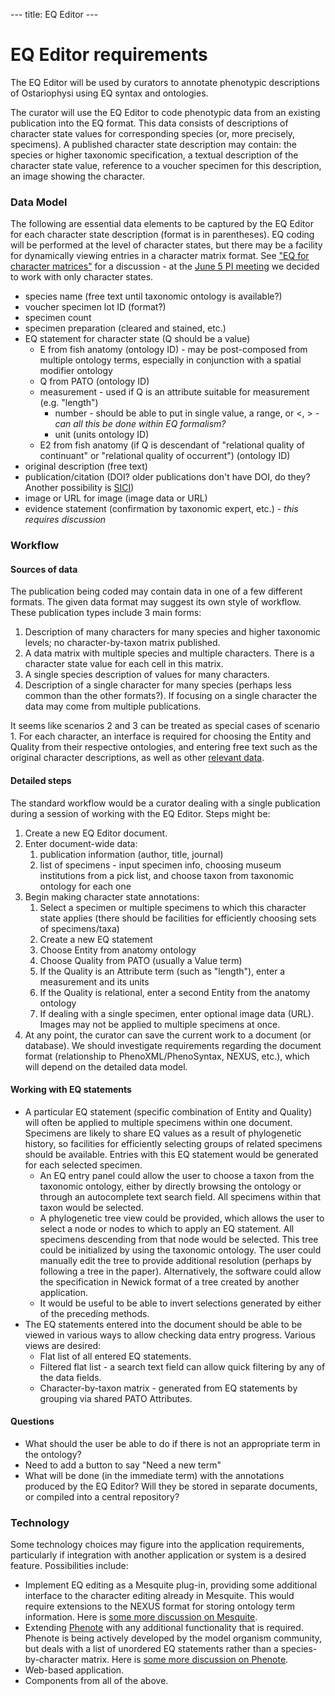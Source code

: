 ---
title: EQ Editor
---

=EQ Editor requirements=

The EQ Editor will be used by curators to annotate phenotypic descriptions of Ostariophysi using EQ syntax and ontologies.

The curator will use the EQ Editor to code phenotypic data from an existing publication into the EQ format.  This data consists of descriptions of character state values for corresponding species (or, more precisely, specimens).  A published character state description may contain: the species or higher taxonomic specification, a textual description of the character state value, reference to a voucher specimen for this description, an image showing the character.

===Data Model===

The following are essential data elements to be captured by the EQ Editor for each character state description (format is in parentheses).  EQ coding will be performed at the level of character states, but there may be a facility for dynamically viewing entries in a character matrix format.  See [[EQ_for_character_matrices|"EQ for character matrices"]] for a discussion - at the [[WG:PI_Meeting_5Jun07|June 5 PI meeting]] we decided to work with only character states.

* species name (free text until taxonomic ontology is available?)
* voucher specimen lot ID (format?)
* specimen count
* specimen preparation (cleared and stained, etc.)
* EQ statement for character state (Q should be a value)
** E from fish anatomy (ontology ID) - may be post-composed from multiple ontology terms, especially in conjunction with a spatial modifier ontology
** Q from PATO (ontology ID)
** measurement - used if Q is an attribute suitable for measurement (e.g. "length")
*** number - should be able to put in single value, a range, or <, > ''- can all this be done within EQ formalism?''
*** unit (units ontology ID)
** E2 from fish anatomy (if Q is descendant of "relational quality of continuant" or "relational quality of occurrent") (ontology ID)
* original description (free text)
* publication/citation (DOI? older publications don't have DOI, do they? Another possibility is [http://iphylo.blogspot.com/2007/05/openurl-and-spiders.html SICI])
* image or URL for image (image data or URL)
* evidence statement (confirmation by taxonomic expert, etc.) ''- this requires discussion''

===Workflow===

====Sources of data====

The publication being coded may contain data in one of a few different formats.  The given data format may suggest its own style of workflow.  These publication types include 3 main forms:

# Description of many characters for many species and higher taxonomic levels; no character-by-taxon matrix published.
# A data matrix with multiple species and multiple characters.  There is a character state value for each cell in this matrix.
# A single species description of values for many characters.
# Description of a single character for many species (perhaps less common than the other formats?).  If focusing on a single character the data may come from multiple publications.


It seems like scenarios 2 and 3 can be treated as special cases of scenario 1.  For each character, an interface is required for choosing the Entity and Quality from their respective ontologies, and entering free text such as the original character descriptions, as well as other [[#Data_Model|relevant data]].

====Detailed steps====

The standard workflow would be a curator dealing with a single publication during a session of working with the EQ Editor.  Steps might be:

# Create a new EQ Editor document.
# Enter document-wide data:
## publication information (author, title, journal)
## list of specimens - input specimen info, choosing museum institutions from a pick list, and choose taxon from taxonomic ontology for each one
# Begin making character state annotations:
## Select a specimen or multiple specimens to which this character state applies (there should be facilities for efficiently choosing sets of specimens/taxa)
## Create a new EQ statement
## Choose Entity from anatomy ontology
## Choose Quality from PATO (usually a Value term)
## If the Quality is an Attribute term (such as "length"), enter a measurement and its units
## If the Quality is relational, enter a second Entity from the anatomy ontology
## If dealing with a single specimen, enter optional image data (URL).  Images may not be applied to multiple specimens at once.
# At any point, the curator can save the current work to a document (or database).  We should investigate requirements regarding the document format (relationship to PhenoXML/PhenoSyntax, NEXUS, etc.), which will depend on the detailed data model.

====Working with EQ statements====
* A particular EQ statement (specific combination of Entity and Quality) will often be applied to multiple specimens within one document.  Specimens are likely to share EQ values as a result of phylogenetic history, so facilities for efficiently selecting groups of related specimens should be available.  Entries with this EQ statement would be generated for each selected specimen.
** An EQ entry panel could allow the user to choose a taxon from the taxonomic ontology, either by directly browsing the ontology or through an autocomplete text search field.  All specimens within that taxon would be selected.
** A phylogenetic tree view could be provided, which allows the user to select a node or nodes to which to apply an EQ statement.  All specimens descending from that node would be selected.  This tree could be initialized by using the taxonomic ontology.  The user could manually edit the tree to provide additional resolution (perhaps by following a tree in the paper).  Alternatively, the software could allow the specification in Newick format of a tree created by another application.
** It would be useful to be able to invert selections generated by either of the preceding methods.
* The EQ statements entered into the document should be able to be viewed in various ways to allow checking data entry progress.  Various views are desired:
** Flat list of all entered EQ statements.
** Filtered flat list - a search text field can allow quick filtering by any of the data fields.
** Character-by-taxon matrix - generated from EQ statements by grouping via shared PATO Attributes.

====Questions====

* What should the user be able to do if there is not an appropriate term in the ontology?
* Need to add a button to say "Need a new term"
* What will be done (in the immediate term) with the annotations produced by the EQ Editor?  Will they be stored in separate documents, or compiled into a central repository?

===Technology===

Some technology choices may figure into the application requirements, particularly if integration with another application or system is a desired feature.  Possibilities include:
* Implement EQ editing as a Mesquite plug-in, providing some additional interface to the character editing already in Mesquite.  This would require extensions to the NEXUS format for storing ontology term information. Here is [[Mesquite|some more discussion on Mesquite]].
* Extending [http://www.phenote.org/ Phenote] with any additional functionality that is required.  Phenote is being actively developed by the model organism community, but deals with a list of unordered EQ statements rather than a species-by-character matrix.  Here is [[Phenote|some more discussion on Phenote]].
* Web-based application.
* Components from all of the above.